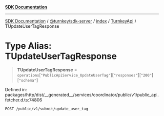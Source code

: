 [**SDK Documentation**](../../../../../../README.mdx)

***

[SDK Documentation](../../../../../../packages.mdx) / [@turnkey/sdk-server](../../../../README.mdx) / [index](../../../README.mdx) / [TurnkeyApi](../README.mdx) / TUpdateUserTagResponse

# Type Alias: TUpdateUserTagResponse

> **TUpdateUserTagResponse** = `operations`\[`"PublicApiService_UpdateUserTag"`\]\[`"responses"`\]\[`"200"`\]\[`"schema"`\]

Defined in: packages/http/dist/\_\_generated\_\_/services/coordinator/public/v1/public\_api.fetcher.d.ts:74806

`POST /public/v1/submit/update_user_tag`
